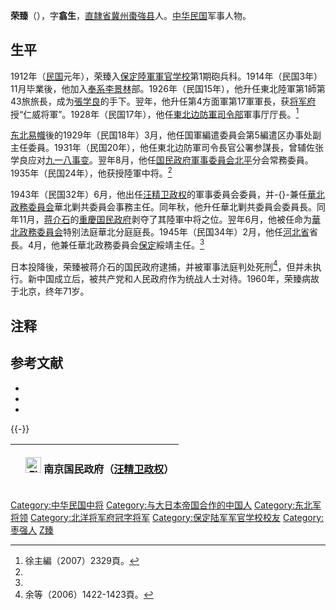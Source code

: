 {{NOT|聂荣臻}}
{{Infobox_Person
| name =荣臻
|image= Rong Zhen.jpg
|box_width= 200px
|occupation= 政治人物
| period = 20世纪 
|birth_name= 
| sex = 男
| other_names = 荣翕生
|birth_date=1891
|birth_place= {{QIN}}[[直隷省|直隷省]][[冀州|冀州]][[棗強县|棗強县]]新屯鄉人
|death_date= 1960
|death_place= 中华人民共和国北京市
| nationality = 中国
| residence =
| party =
| religion =
| spouse =
| relatives =
|education=[[保定陆军军官学校|保定陆军军官学校]]第一期炮科（砲兵二隊）<br/>[[陆军大学|陆军大学]]第五期
| past =[[李景林|李景林]]手下<br/>东北第三、四方面军第十七军军长<br/>东三省保安司令部军事厅厅长<br/>东北边防司令长官部参谋长<br/>军事委员会北平分会常委<br/>陆军中将<br/>[[汪精卫政权|汪精卫政权]]军事委员会委员<br/>华北政务委员会剿共委员会委员长<br/>华北政务委员会特别法庭华北分庭庭长<br/>河北省长<br/>华北政务委员会保定绥靖主任
| work =
|awards= 
}}
'''荣臻'''（{{bd|1891年||1960年||CatIdx=Rong荣}}），字'''翕生'''，[[直隷省|直隷省]][[冀州|冀州]][[棗強县|棗強县]]人。[[中华民国|中华民国]]军事人物。

==生平==
1912年（[[民国紀元|民国]]元年），荣臻入[[保定陸軍軍官学校|保定陸軍軍官学校]]第1期砲兵科。1914年（民国3年）11月毕業後，他加入[[奉系|奉系]][[李景林|李景林]]部。1926年（民国15年），他升任東北陸軍第1師第43旅旅長，成为[[張学良|張学良]]的手下。翌年，他升任第4方面軍第17軍軍長，获[[北洋将军府|将军府]]授“仁威将軍”。1928年（民国17年），他任[[東北边防軍司令部|東北边防軍司令部]]軍事厅厅長。<ref name=Xu>徐主編（2007）2329頁。</ref>

[[东北易幟|东北易幟]]後的1929年（民国18年）3月，他任国軍編遣委員会第5編遣区办事处副主任委員。1931年（民国20年），他任東北边防軍司令長官公署参謀長，曾辅佐张学良应对[[九一八事变|九一八事变]]。翌年8月，他任[[国民政府軍事委員会|国民政府軍事委員会]][[北平|北平]]分会常務委員。1935年（民国24年），他获授陸軍中将。<ref name=Xu/>

1943年（民国32年）6月，他出任[[汪精卫政权|汪精卫政权]]的軍事委員会委員，并-{}-兼任[[華北政務委員会|華北政務委員会]]華北剿共委員会事務主任。同年秋，他升任華北剿共委員会委員長。同年11月，[[蒋介石|蒋介石]]的[[重慶国民政府|重慶国民政府]]剥夺了其陸軍中将之位。翌年6月，他被任命为[[華北政務委員会|華北政務委員会]]特别法庭華北分庭庭長。1945年（民国34年）2月，他任[[河北省_(汪精卫政权)|河北省]]省長。4月，他兼任華北政務委員会[[保定市|保定]]綏靖主任。<ref name=Xu/>

日本投降後，荣臻被蒋介石的国民政府逮捕，并被軍事法庭判处死刑<ref>余等（2006）1422-1423頁。</ref>，但并未执行。新中国成立后，被共产党和人民政府作为统战人士对待。1960年，荣臻病故于北京，终年71岁。

== 注释 ==
{{reflist}}

== 参考文献 ==
* {{Cite book|author = 徐友春主編|title = 民国人物大辞典 增訂版|year = 2007|publisher = 河北人民出版社|isbn = 978-7-202-03014-1}}
* {{Cite book|author = 余子道等|title = 汪偽政权全史 下卷|year = 2006|publisher = 上海人民出版社|isbn = 7-208-06486-5}}
* {{Cite book|author = 劉寿林等編|title = 民国職官年表|year = 1995|publisher = [[中華書局|中華書局]]|isbn = 7-101-01320-1}}

{{-}}
{| class="wikitable" style="margin:0 auto"
|- 
!　[[File:Flag_of_the_Republic_of_China-Nanjing_(Peace,_Anti-Communism,_National_Construction).svg|25px]] 南京国民政府（[[汪精卫政权|汪精卫政权]]）
{{先代次代|[[河北省_(汪精卫政权)|河北省長]]|<small>1945年2月－8月</small>|[[杜錫鈞|杜錫鈞]]|（废止）}}
|}
{{河北行政长官|伪}}

{{DEFAULTSORT:Rong荣}}
[[Category:中华民国中将|Category:中华民国中将]]
[[Category:与大日本帝国合作的中国人|Category:与大日本帝国合作的中国人]]
[[Category:东北军将领|Category:东北军将领]]
[[Category:北洋将军府冠字将军|Category:北洋将军府冠字将军]]
[[Category:保定陆军军官学校校友|Category:保定陆军军官学校校友]]
[[Category:枣强人|Category:枣强人]]
[[Category:荣姓|Z臻]]